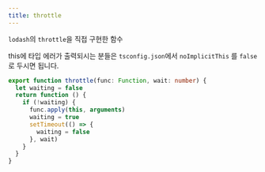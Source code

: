 ```yaml
---
title: throttle
---
```


`lodash`의 `throttle`을 직접 구현한 함수

this에 타입 에러가 출력되시는 분들은 `tsconfig.json`에서 `noImplicitThis` 를 `false` 로 두시면 됩니다.

```ts title="utils/throttle.ts"
export function throttle(func: Function, wait: number) {
  let waiting = false
  return function () {
    if (!waiting) {
      func.apply(this, arguments)
      waiting = true
      setTimeout(() => {
        waiting = false
      }, wait)
    }
  }
}
```
